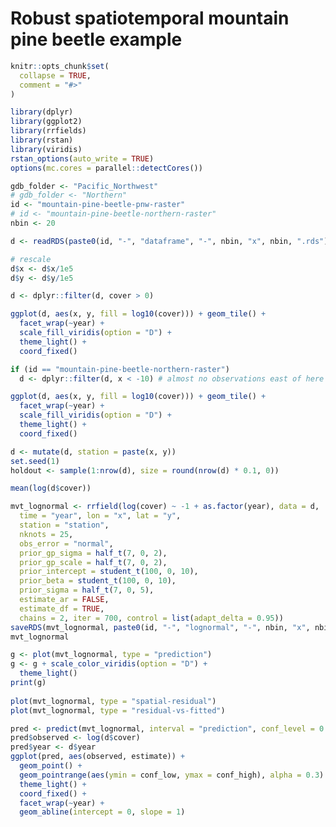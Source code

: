 # Robust spatiotemporal mountain pine beetle example 

```r
knitr::opts_chunk$set(
  collapse = TRUE,
  comment = "#>"
)
```

```r
library(dplyr)
library(ggplot2)
library(rrfields)
library(rstan)
library(viridis)
rstan_options(auto_write = TRUE)
options(mc.cores = parallel::detectCores())

gdb_folder <- "Pacific_Northwest"
# gdb_folder <- "Northern"
id <- "mountain-pine-beetle-pnw-raster"
# id <- "mountain-pine-beetle-northern-raster"
nbin <- 20

d <- readRDS(paste0(id, "-", "dataframe", "-", nbin, "x", nbin, ".rds"))

# rescale
d$x <- d$x/1e5
d$y <- d$y/1e5

d <- dplyr::filter(d, cover > 0)

ggplot(d, aes(x, y, fill = log10(cover))) + geom_tile() +
  facet_wrap(~year) +
  scale_fill_viridis(option = "D") +
  theme_light() +
  coord_fixed()

if (id == "mountain-pine-beetle-northern-raster")
  d <- dplyr::filter(d, x < -10) # almost no observations east of here 

ggplot(d, aes(x, y, fill = log10(cover))) + geom_tile() +
  facet_wrap(~year) +
  scale_fill_viridis(option = "D") +
  theme_light() +
  coord_fixed()

d <- mutate(d, station = paste(x, y))
set.seed(1)
holdout <- sample(1:nrow(d), size = round(nrow(d) * 0.1, 0))

mean(log(d$cover))
```

```r
mvt_lognormal <- rrfield(log(cover) ~ -1 + as.factor(year), data = d,
  time = "year", lon = "x", lat = "y",
  station = "station",
  nknots = 25,
  obs_error = "normal",
  prior_gp_sigma = half_t(7, 0, 2),
  prior_gp_scale = half_t(7, 0, 2),
  prior_intercept = student_t(100, 0, 10),
  prior_beta = student_t(100, 0, 10),
  prior_sigma = half_t(7, 0, 5),
  estimate_ar = FALSE,
  estimate_df = TRUE,
  chains = 2, iter = 700, control = list(adapt_delta = 0.95))
saveRDS(mvt_lognormal, paste0(id, "-", "lognormal", "-", nbin, "x", nbin, ".rds"))
mvt_lognormal
```

```r
g <- plot(mvt_lognormal, type = "prediction")
g <- g + scale_color_viridis(option = "D") + 
  theme_light()
print(g)
    
plot(mvt_lognormal, type = "spatial-residual")
plot(mvt_lognormal, type = "residual-vs-fitted")

pred <- predict(mvt_lognormal, interval = "prediction", conf_level = 0.8)
pred$observed <- log(d$cover)
pred$year <- d$year
ggplot(pred, aes(observed, estimate)) +
  geom_point() +
  geom_pointrange(aes(ymin = conf_low, ymax = conf_high), alpha = 0.3) +
  theme_light() +
  coord_fixed() +
  facet_wrap(~year) +
  geom_abline(intercept = 0, slope = 1)
```

